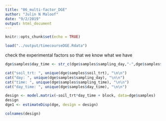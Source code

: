 ```yaml
---
title: "06_multi-factor_DGE"
author: "Julin N Maloof"
date: "9/2/2019"
output: html_document
---
```


```r
knitr::opts_chunk$set(echo = TRUE)
```


```r
load("../output/timecourseDGE.Rdata")
```

check the experimental factors so that we know what we have
```r
dge$samples$day_time <- str_c(dge$samples$sampling_day,"-",dge$samples$sampling_time)

cat("soil_trt: ", unique(dge$samples$soil_trt), "\n\n")
cat("day: ", unique(dge$samples$sampling_day), "\n\n")
cat("time: ", unique(dge$samples$sampling_time), "\n\n")
cat("day_time: ", unique(dge$samples$day_time), "\n\n")
```


```r
design <- model.matrix(~soil_trt*day_time + block, data=dge$samples)
design
dge1 <- estimateDisp(dge, design = design)
```

```r
colnames(design)
```

